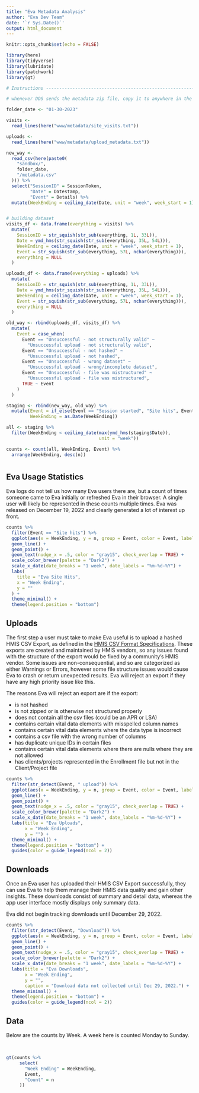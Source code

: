 ```yaml
---
title: "Eva Metadata Analysis"
author: "Eva Dev Team"
date: '`r Sys.Date()`'
output: html_document
---
```


```r
knitr::opts_chunk$set(echo = FALSE)

library(here)
library(tidyverse)
library(lubridate)
library(patchwork)
library(gt)

# Instructions ------------------------------------------------------------

# whenever DDS sends the metadata zip file, copy it to anywhere in the ACE environment that you can find it again, navigate to the sandbox directory in your Eva RStudio project, click Upload, then find the zip file you copied in. Click OK or whatever, then the files will be pasted into a folder under sandbox/. Edit the folder_date variable to match that folder's name and run this.

folder_date <- "01-30-2023"

visits <-
  read_lines(here("www/metadata/site_visits.txt"))

uploads <-
  read_lines(here("www/metadata/upload_metadata.txt"))

new_way <-
  read_csv(here(paste0(
    "sandbox/",
    folder_date,
    "/metadata.csv"
  ))) %>%
  select("SessionID" = SessionToken,
         "Date" = Datestamp,
         "Event" = Details) %>%
  mutate(WeekEnding = ceiling_date(Date, unit = "week", week_start = 1))


# building dataset
visits_df <- data.frame(everything = visits) %>%
  mutate(
    SessionID = str_squish(str_sub(everything, 1L, 33L)),
    Date = ymd_hms(str_squish(str_sub(everything, 35L, 54L))),
    WeekEnding = ceiling_date(Date, unit = "week", week_start = 1),
    Event = str_squish(str_sub(everything, 57L, nchar(everything))),
    everything = NULL
  )

uploads_df <- data.frame(everything = uploads) %>%
  mutate(
    SessionID = str_squish(str_sub(everything, 1L, 33L)),
    Date = ymd_hms(str_squish(str_sub(everything, 35L, 54L))),
    WeekEnding = ceiling_date(Date, unit = "week", week_start = 1),
    Event = str_squish(str_sub(everything, 57L, nchar(everything))),
    everything = NULL
  )

old_way <- rbind(uploads_df, visits_df) %>%
  mutate(
    Event = case_when(
      Event == "Unsuccessful - not structurally valid" ~
        "Unsuccessful upload - not structurally valid",
      Event == "Unsuccessful - not hashed" ~
        "Unsuccessful upload - not hashed",
      Event == "Unsuccessful - wrong dataset" ~
        "Unsuccessful upload - wrong/incomplete dataset",
      Event == "Unsuccessful - file was mistructured" ~
        "Unsuccessful upload - file was mistructured",
      TRUE ~ Event
    )
  )

staging <- rbind(new_way, old_way) %>%
  mutate(Event = if_else(Event == "Session started", "Site hits", Event),
         WeekEnding = as.Date(WeekEnding))

all <- staging %>%
  filter(WeekEnding < ceiling_date(max(ymd_hms(staging$Date)),
                                   unit = "week"))

counts <- count(all, WeekEnding, Event) %>%
  arrange(WeekEnding, desc(n))
```

# {.tabset}

## Eva Usage Statistics

Eva logs do not tell us how many Eva users there are, but a count of times someone came to Eva initially or refreshed Eva in their browser. A single user will likely be represented in these counts multiple times. Eva was released on December 19, 2022 and clearly generated a lot of interest up front.

```r

counts %>%
  filter(Event == "Site hits") %>%
  ggplot(aes(x = WeekEnding, y = n, group = Event, color = Event, label = n)) +
  geom_line() +
  geom_point() +
  geom_text(nudge_x = .5, color = "gray15", check_overlap = TRUE) +
  scale_color_brewer(palette = "Dark2") +
  scale_x_date(date_breaks = "1 week", date_labels = "%m-%d-%Y") +
  labs(
    title = "Eva Site Hits",
    x = "Week Ending",
    y = ""
  ) +
  theme_minimal() +
  theme(legend.position = "bottom")
```

## Uploads

The first step a user must take to make Eva useful is to upload a hashed HMIS CSV Export, as defined in the [HMIS CSV Format Specifications](https://hudhdx.info/Resources/Vendors/HMIS_CSV_Specifications_FY2022_v1.3.pdf). These exports are created and maintained by HMIS vendors, so any issues found with the structure of the export would be fixed by a community's HMIS vendor. Some issues are non-consequential, and so are categorized as either Warnings or Errors, however some file structure issues would cause Eva to crash or return unexpected results. Eva will reject an export if they have any high priority issue like this.

The reasons Eva will reject an export are if the export:

* is not hashed
* is not zipped or is otherwise not structured properly
* does not contain all the csv files (could be an APR or LSA)
* contains certain vital data elements with misspelled column names
* contains certain vital data elements where the data type is incorrect
* contains a csv file with the wrong number of columns
* has duplicate unique IDs in certain files
* contains certain vital data elements where there are nulls where they are not allowed
* has clients/projects represented in the Enrollment file but not in the Client/Project file 


```r

counts %>%
  filter(str_detect(Event, " upload")) %>%
  ggplot(aes(x = WeekEnding, y = n, group = Event, color = Event, label = n)) +
  geom_line() +
  geom_point() +
  geom_text(nudge_x = .5, color = "gray15", check_overlap = TRUE) +
  scale_color_brewer(palette = "Dark2") +
  scale_x_date(date_breaks = "1 week", date_labels = "%m-%d-%Y") +
  labs(title = "Eva Uploads",
       x = "Week Ending",
       y = "") +
  theme_minimal() +
  theme(legend.position = "bottom") +
  guides(color = guide_legend(ncol = 2))

```

## Downloads

Once an Eva user has uploaded their HMIS CSV Export successfully, they can use Eva to help them manage their HMIS data quality and gain other insights. These downloads consist of summary and detail data, whereas the app user interface mostly displays only summary data.

Eva did not begin tracking downloads until December 29, 2022.

```r

counts %>%
  filter(str_detect(Event, "Download")) %>%
  ggplot(aes(x = WeekEnding, y = n, group = Event, color = Event, label = n)) +
  geom_line() +
  geom_point() +
  geom_text(nudge_x = .5, color = "gray15", check_overlap = TRUE) +
  scale_color_brewer(palette = "Dark2") +
  scale_x_date(date_breaks = "1 week", date_labels = "%m-%d-%Y") +
  labs(title = "Eva Downloads",
       x = "Week Ending",
       y = "",
       caption = "Download data not collected until Dec 29, 2022.") +
  theme_minimal() +
  theme(legend.position = "bottom") +
  guides(color = guide_legend(ncol = 2))

```

## Data

Below are the counts by Week. A week here is counted Monday to Sunday.

<br>

```r
gt(counts %>%
     select(
       "Week Ending" = WeekEnding,
       Event,
       "Count" = n
     ))
```

# {-}

